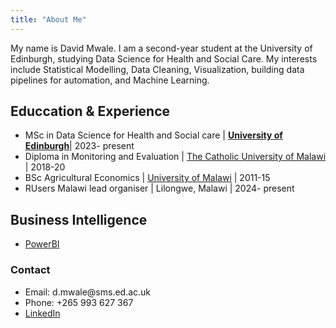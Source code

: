 ```yaml
---
title: "About Me"
---
```


My name is David Mwale. I am a second-year student at the University of Edinburgh, studying Data Science for Health and Social Care. My interests include Statistical Modelling, Data Cleaning, Visualization, building data pipelines for automation, and Machine Learning. 

## Educcation & Experience
- MSc in Data Science for Health and Social care | [**University of Edinburgh**](https://www.ed.ac.uk/)| 2023- present
- Diploma in Monitoring and Evaluation | [The Catholic University of Malawi](https://cunima1.online/) | 2018-20
- BSc Agricultural Economics | [University of Malawi](https://www.luanar.ac.mw/luanar/) | 2011-15
- RUsers Malawi lead organiser | Lilongwe, Malawi | 2024- present

## Business Intelligence \n
- [PowerBI](https://www.linkedin.com/posts/david-mwale-b47490103_my-first-dashboard-using-powerbi-for-one-activity-7182793443495067649-9TMX?utm_source=share&utm_medium=member_desktop&rcm=ACoAABo7v2cBHZp0USAOOx_yT4rcfXyu6G6iVAw)

### Contact \n

- Email: d.mwale@sms.ed.ac.uk
- Phone: +265 993 627 367
- [LinkedIn](www.linkedin.com/in/david-mwale-b47490103)


